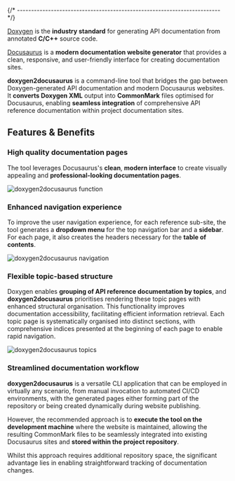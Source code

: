 {/* ------------------------------------------------------------------------ */}

[Doxygen](https://doxygen.nl) is the **industry standard** for generating API documentation from annotated **C/C++** source code.

[Docusaurus](https://docusaurus.io) is a **modern documentation website generator** that provides a clean, responsive, and user-friendly interface for creating documentation sites.

**doxygen2docusaurus** is a command-line tool that bridges the gap between Doxygen-generated API documentation and modern Docusaurus websites. It **converts Doxygen XML** output into **CommonMark** files optimised for Docusaurus, enabling **seamless integration** of comprehensive API reference documentation within project documentation sites.

## Features & Benefits

### High quality documentation pages

The tool leverages Docusaurus's **clean**, **modern interface** to create visually appealing and **professional-looking documentation pages**.

![doxygen2docusaurus function](/assets/images/function.png)

### Enhanced navigation experience

To improve the user navigation experience, for each reference sub-site, the tool generates a **dropdown menu** for the top navigation bar and a **sidebar**. For each page, it also creates the headers necessary for the **table of contents**.

![doxygen2docusaurus navigation](/assets/images/navigation.png)

### Flexible topic-based structure

Doxygen enables **grouping of API reference documentation by topics**, and **doxygen2docusaurus** prioritises rendering these topic pages with enhanced structural organisation. This functionality improves documentation accessibility, facilitating efficient information retrieval. Each topic page is systematically organised into distinct sections, with comprehensive indices presented at the beginning of each page to enable rapid navigation.

![doxygen2docusaurus topics](/assets/images/topics.png)

### Streamlined documentation workflow

**doxygen2docusaurus** is a versatile CLI application that can be employed in virtually any scenario, from manual invocation to automated CI/CD environments, with the generated pages either forming part of the repository or being created dynamically during website publishing.

However, the recommended approach is to **execute the tool on the development machine** where the website is maintained, allowing the resulting CommonMark files to be seamlessly integrated into existing Docusaurus sites and **stored within the project repository**.

Whilst this approach requires additional repository space, the significant advantage lies in enabling straightforward tracking of documentation changes.

